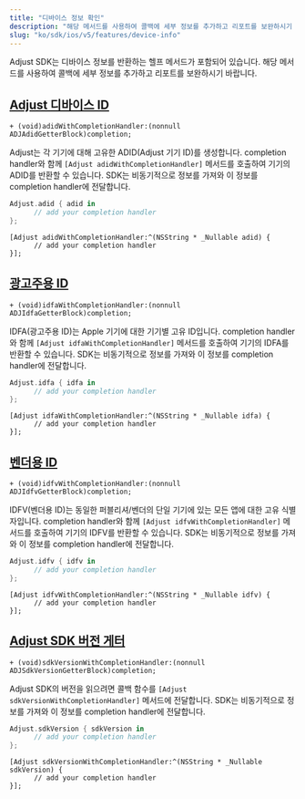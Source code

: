 ```yaml
---
title: "디바이스 정보 확인"
description: "해당 메서드를 사용하여 콜백에 세부 정보를 추가하고 리포트를 보완하시기 바랍니다."
slug: "ko/sdk/ios/v5/features/device-info"
---
```


Adjust SDK는 디바이스 정보를 반환하는 헬프 메서드가 포함되어 있습니다. 해당 메서드를 사용하여 콜백에 세부 정보를 추가하고 리포트를 보완하시기 바랍니다.

## [Adjust 디바이스 ID](adjust-device-identifier)

<CodeBlock title="메서드 서명">

```objc
+ (void)adidWithCompletionHandler:(nonnull ADJAdidGetterBlock)completion;
```

</CodeBlock>

Adjust는 각 기기에 대해 고유한 ADID\(Adjust 기기 ID\)를 생성합니다. completion handler와 함께 `[Adjust adidWithCompletionHandler]` 메서드를 호출하여 기기의 ADID를 반환할 수 있습니다. SDK는 비동기적으로 정보를 가져와 이 정보를 completion handler에 전달합니다.

<Tabs>
<Tab title="Swift" sync="swift">

```swift
Adjust.adid { adid in
      // add your completion handler
};
```

</Tab>
<Tab title="Objective-C" sync="objc">

```objc
[Adjust adidWithCompletionHandler:^(NSString * _Nullable adid) {
      // add your completion handler
}];
```

</Tab>
</Tabs>

## [광고주용 ID](id-for-advertisers)

<CodeBlock title="메서드 서명">

```objc
+ (void)idfaWithCompletionHandler:(nonnull ADJIdfaGetterBlock)completion;
```

</CodeBlock>

IDFA\(광고주용 ID\)는 Apple 기기에 대한 기기별 고유 ID입니다. completion handler와 함께 `[Adjust idfaWithCompletionHandler]` 메서드를 호출하여 기기의 IDFA를 반환할 수 있습니다. SDK는 비동기적으로 정보를 가져와 이 정보를 completion handler에 전달합니다.

<Tabs>
<Tab title="Swift" sync="swift">

```swift
Adjust.idfa { idfa in
      // add your completion handler
};
```

</Tab>
<Tab title="Objective-C" sync="objc">

```objc
[Adjust idfaWithCompletionHandler:^(NSString * _Nullable idfa) {
      // add your completion handler
}];
```

</Tab>
</Tabs>

## [벤더용 ID](id-for-vendors)

<CodeBlock title="메서드 서명">

```objc
+ (void)idfvWithCompletionHandler:(nonnull ADJIdfvGetterBlock)completion;
```

</CodeBlock>

IDFV\(벤더용 ID\)는 동일한 퍼블리셔/벤더의 단일 기기에 있는 모든 앱에 대한 고유 식별자입니다. completion handler와 함께 `[Adjust idfvWithCompletionHandler]` 메서드를 호출하여 기기의 IDFV를 반환할 수 있습니다. SDK는 비동기적으로 정보를 가져와 이 정보를 completion handler에 전달합니다.

<Tabs>
<Tab title="Swift" sync="swift">

```swift
Adjust.idfv { idfv in
      // add your completion handler
};
```

</Tab>
<Tab title="Objective-C" sync="objc">

```objc
[Adjust idfvWithCompletionHandler:^(NSString * _Nullable idfv) {
      // add your completion handler
}];
```

</Tab>
</Tabs>

## [Adjust SDK 버전 게터](adjust-sdk-version-getter)

<CodeBlock title="메서드 서명">

```objc
+ (void)sdkVersionWithCompletionHandler:(nonnull ADJSdkVersionGetterBlock)completion;
```

</CodeBlock>

Adjust SDK의 버전을 읽으려면 콜백 함수를 `[Adjust sdkVersionWithCompletionHandler]` 메서드에 전달합니다. SDK는 비동기적으로 정보를 가져와 이 정보를 completion handler에 전달합니다.

<Tabs>
<Tab title="Swift" sync="swift">

```swift
Adjust.sdkVersion { sdkVersion in
      // add your completion handler
};
```

</Tab>
<Tab title="Objective-C" sync="objc">

```objc
[Adjust sdkVersionWithCompletionHandler:^(NSString * _Nullable sdkVersion) {
      // add your completion handler
}];
```

</Tab>
</Tabs>
